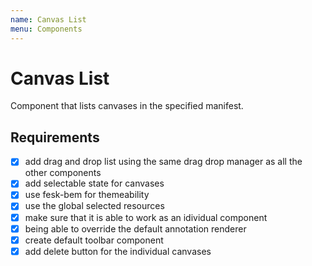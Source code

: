 ```yaml
---
name: Canvas List
menu: Components
---
```



# Canvas List

Component that lists canvases in the specified manifest.

## Requirements

- [X] add drag and drop list using the same drag drop manager as all the other components
- [x] add selectable state for canvases
- [x] use fesk-bem for themeability
- [x] use the global selected resources
- [x] make sure that it is able to work as an idividual component
- [x] being able to override the default annotation renderer
- [x] create default toolbar component
- [x] add delete button for the individual canvases

<PropsTable of={CanvasList} />

